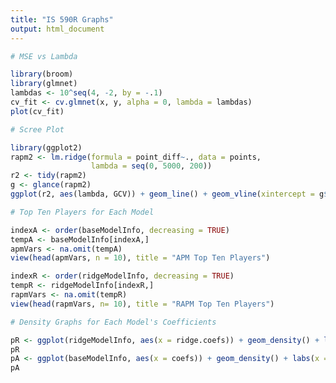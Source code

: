 ---
title: "IS 590R Graphs"
output: html_document
---

```{r}

# MSE vs Lambda

library(broom)
library(glmnet)
lambdas <- 10^seq(4, -2, by = -.1)
cv_fit <- cv.glmnet(x, y, alpha = 0, lambda = lambdas)
plot(cv_fit)

```

```{r}
# Scree Plot

library(ggplot2)
rapm2 <- lm.ridge(formula = point_diff~., data = points,
                  lambda = seq(0, 5000, 200))
r2 <- tidy(rapm2)
g <- glance(rapm2)
ggplot(r2, aes(lambda, GCV)) + geom_line() + geom_vline(xintercept = g$lambdaGCV, col = "red", lty = 2)

```

```{r}

# Top Ten Players for Each Model

indexA <- order(baseModelInfo, decreasing = TRUE)
tempA <- baseModelInfo[indexA,]
apmVars <- na.omit(tempA)
view(head(apmVars, n = 10), title = "APM Top Ten Players")

indexR <- order(ridgeModelInfo, decreasing = TRUE)
tempR <- ridgeModelInfo[indexR,]
rapmVars <- na.omit(tempR)
view(head(rapmVars, n= 10), title = "RAPM Top Ten Players")

```

```{r}

# Density Graphs for Each Model's Coefficients

pR <- ggplot(ridgeModelInfo, aes(x = ridge.coefs)) + geom_density() + labs(x = 'RAPM Coefficients', y = 'Density')
pR
pA <- ggplot(baseModelInfo, aes(x = coefs)) + geom_density() + labs(x = 'APM Coefficients', y = 'Density')
pA

```